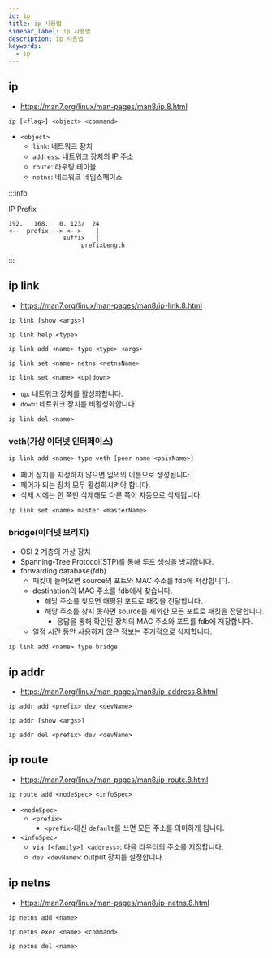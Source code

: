 ```yaml
---
id: ip
title: ip 사용법
sidebar_label: ip 사용법
description: ip 사용법
keywords:
  - ip
---
```


## ip

- https://man7.org/linux/man-pages/man8/ip.8.html

```shell
ip [<flag>] <object> <command>
```

- `<object>`
  - `link`: 네트워크 장치
  - `address`: 네트워크 장치의 IP 주소
  - `route`: 라우팅 테이블
  - `netns`: 네트워크 네임스페이스

:::info

IP Prefix

```shell
192.   168.   0. 123/  24
<--  prefix --> <-->    |
               suffix   |
                    prefixLength
```

:::

## ip link

- https://man7.org/linux/man-pages/man8/ip-link.8.html

```shell
ip link [show <args>]
```

```shell
ip link help <type>
```

```shell
ip link add <name> type <type> <args>
```

```shell
ip link set <name> netns <netnsName>
```

```shell
ip link set <name> <up|down>
```

- `up`: 네트워크 장치를 활성화합니다.
- `down`: 네트워크 장치를 비활성화합니다.

```shell
ip link del <name>
```

### veth(가상 이더넷 인터페이스)

```shell
ip link add <name> type veth [peer name <pairName>]
```

- 페어 장치를 지정하지 않으면 임의의 이름으로 생성됩니다.
- 페어가 되는 장치 모두 활성화시켜야 합니다.
- 삭제 시에는 한 쪽만 삭제해도 다른 쪽이 자동으로 삭제됩니다.

```shell
ip link set <name> master <masterName>
```

### bridge(이더넷 브리지)

- OSI 2 계층의 가상 장치
- Spanning-Tree Protocol(STP)를 통해 루프 생성을 방지합니다.
- forwarding database(fdb)
  - 패킷이 들어오면 source의 포트와 MAC 주소를 fdb에 저장합니다.
  - destination의 MAC 주소를 fdb에서 찾습니다.
    - 해당 주소를 찾으면 매핑된 포트로 패킷을 전달합니다.
    - 해당 주소를 찾지 못하면 source를 제외한 모든 포트로 패킷을 전달합니다.
      - 응답을 통해 확인된 장치의 MAC 주소와 포트를 fdb에 저장합니다.
  - 일정 시간 동안 사용하지 않은 정보는 주기적으로 삭제합니다.

```shell
ip link add <name> type bridge
```

## ip addr

- https://man7.org/linux/man-pages/man8/ip-address.8.html

```shell
ip addr add <prefix> dev <devName>
```

```shell
ip addr [show <args>]
```

```shell
ip addr del <prefix> dev <devName>
```

## ip route

- https://man7.org/linux/man-pages/man8/ip-route.8.html

```shell
ip route add <nodeSpec> <infoSpec>
```

- `<nodeSpec>`
  - `<prefix>`
    - `<prefix>`대신 `default`를 쓰면 모든 주소를 의미하게 됩니다.
- `<infoSpec>`
  - `via [<family>] <address>`: 다음 라우터의 주소를 지정합니다.
  - `dev <devName>`: output 장치를 설정합니다.

## ip netns

- https://man7.org/linux/man-pages/man8/ip-netns.8.html

```shell
ip netns add <name>
```

```shell
ip netns exec <name> <command>
```

```shell
ip netns del <name>
```
